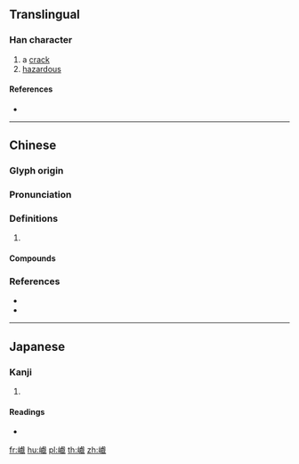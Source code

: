==Translingual==

===Han character===
{{Han char|rn=46|rad=山|as=17|sn=20|four=23750|canj=UYTI|ids=⿰山戲}}

# a [[crack]]
# [[hazardous]]

====References====
* {{Han ref|kx=0322.200|dkj=08614|dj=0622.310|hdz=10806.120|uh=5DC7|ud=24007|bh=F445|bd=62533}}

----

==Chinese==
{{zh-forms}}

===Glyph origin===
{{Han etym}}

===Pronunciation===
{{zh-pron
|m=xī
|c=hei3,hei1
|mc=y
|oc=y
|cat=
}}

===Definitions===
{{zh-hanzi}}

# {{rfdef|zh}}

====Compounds====
{{zh-der|嶮巇|巇嶮|抵巇|險巇}}

===References===
* {{R:twedu|B00907}}
* {{R:yue:Hanzi}}

----

==Japanese==

===Kanji===
{{ja-kanji|grade=|rs=山17}}

# {{defn|lang=ja|sort=山17}}

====Readings====
* {{ja-readings|on=[[き]] (ki)|kun=[[けわしい]] (kewashii)}}

[[fr:巇]]
[[hu:巇]]
[[pl:巇]]
[[th:巇]]
[[zh:巇]]